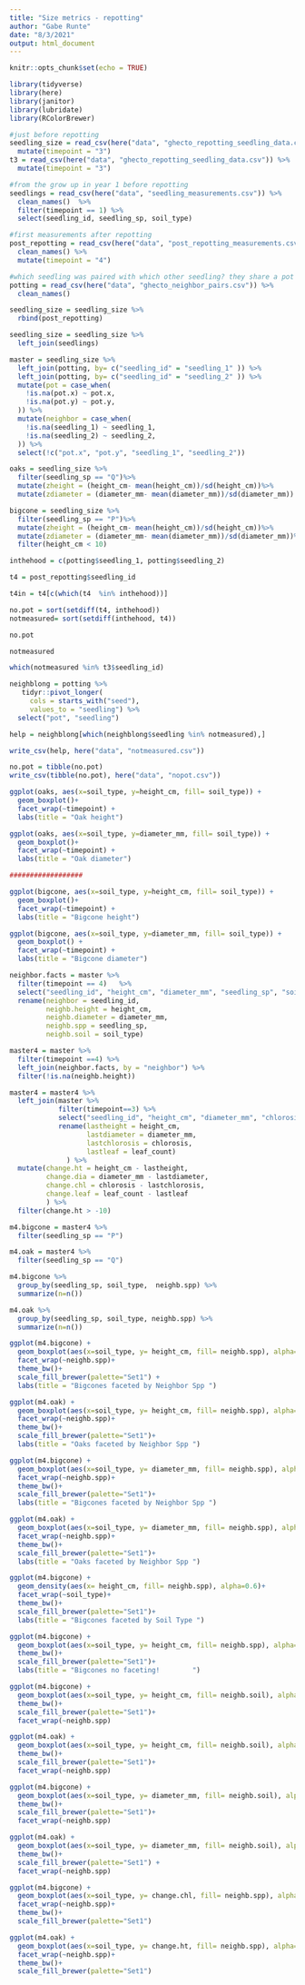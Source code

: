 ```yaml
---
title: "Size metrics - repotting"
author: "Gabe Runte"
date: "8/3/2021"
output: html_document
---
```


```r
knitr::opts_chunk$set(echo = TRUE)

library(tidyverse)
library(here)
library(janitor)
library(lubridate)
library(RColorBrewer)
```


```r
#just before repotting
seedling_size = read_csv(here("data", "ghecto_repotting_seedling_data.csv")) %>% 
  mutate(timepoint = "3")
t3 = read_csv(here("data", "ghecto_repotting_seedling_data.csv")) %>% 
  mutate(timepoint = "3")

#from the grow up in year 1 before repotting
seedlings = read_csv(here("data", "seedling_measurements.csv")) %>%
  clean_names()  %>% 
  filter(timepoint == 1) %>% 
  select(seedling_id, seedling_sp, soil_type)

#first measurements after repotting
post_repotting = read_csv(here("data", "post_repotting_measurements.csv")) %>%
  clean_names() %>% 
  mutate(timepoint = "4")

#which seedling was paired with which other seedling? they share a pot number 
potting = read_csv(here("data", "ghecto_neighbor_pairs.csv")) %>%
  clean_names()

seedling_size = seedling_size %>% 
  rbind(post_repotting)

seedling_size = seedling_size %>% 
  left_join(seedlings) 

master = seedling_size %>% 
  left_join(potting, by= c("seedling_id" = "seedling_1" )) %>% 
  left_join(potting, by= c("seedling_id" = "seedling_2" )) %>% 
  mutate(pot = case_when(
    !is.na(pot.x) ~ pot.x, 
    !is.na(pot.y) ~ pot.y, 
  )) %>% 
  mutate(neighbor = case_when(
    !is.na(seedling_1) ~ seedling_1, 
    !is.na(seedling_2) ~ seedling_2, 
  )) %>% 
  select(!c("pot.x", "pot.y", "seedling_1", "seedling_2"))

oaks = seedling_size %>% 
  filter(seedling_sp == "Q")%>% 
  mutate(zheight = (height_cm- mean(height_cm))/sd(height_cm))%>% 
  mutate(zdiameter = (diameter_mm- mean(diameter_mm))/sd(diameter_mm))

bigcone = seedling_size %>% 
  filter(seedling_sp == "P")%>% 
  mutate(zheight = (height_cm- mean(height_cm))/sd(height_cm))%>% 
  mutate(zdiameter = (diameter_mm- mean(diameter_mm))/sd(diameter_mm))%>% 
  filter(height_cm < 10)
```

```r
inthehood = c(potting$seedling_1, potting$seedling_2)

t4 = post_repotting$seedling_id

t4in = t4[c(which(t4  %in% inthehood))]

no.pot = sort(setdiff(t4, inthehood))
notmeasured= sort(setdiff(inthehood, t4))

no.pot

notmeasured

which(notmeasured %in% t3$seedling_id)

neighblong = potting %>% 
   tidyr::pivot_longer(
     cols = starts_with("seed"), 
     values_to = "seedling") %>% 
  select("pot", "seedling")

help = neighblong[which(neighblong$seedling %in% notmeasured),]

write_csv(help, here("data", "notmeasured.csv"))

no.pot = tibble(no.pot)
write_csv(tibble(no.pot), here("data", "nopot.csv"))
```

```r




ggplot(oaks, aes(x=soil_type, y=height_cm, fill= soil_type)) +
  geom_boxplot()+
  facet_wrap(~timepoint) +
  labs(title = "Oak height")

ggplot(oaks, aes(x=soil_type, y=diameter_mm, fill= soil_type)) +
  geom_boxplot()+
  facet_wrap(~timepoint) +
  labs(title = "Oak diameter")

##################

ggplot(bigcone, aes(x=soil_type, y=height_cm, fill= soil_type)) +
  geom_boxplot()+
  facet_wrap(~timepoint) +
  labs(title = "Bigcone height")

ggplot(bigcone, aes(x=soil_type, y=diameter_mm, fill= soil_type)) +
  geom_boxplot() +
  facet_wrap(~timepoint) +
  labs(title = "Bigcone diameter")


```

```r
neighbor.facts = master %>% 
  filter(timepoint == 4)   %>% 
  select("seedling_id", "height_cm", "diameter_mm", "seedling_sp", "soil_type") %>% 
  rename(neighbor = seedling_id, 
         neighb.height = height_cm, 
         neighb.diameter = diameter_mm, 
         neighb.spp = seedling_sp, 
         neighb.soil = soil_type)

master4 = master %>% 
  filter(timepoint ==4) %>% 
  left_join(neighbor.facts, by = "neighbor") %>% 
  filter(!is.na(neighb.height))

master4 = master4 %>% 
  left_join(master %>% 
            filter(timepoint==3) %>% 
            select("seedling_id", "height_cm", "diameter_mm", "chlorosis", "leaf_count") %>% 
            rename(lastheight = height_cm, 
                   lastdiameter = diameter_mm, 
                   lastchlorosis = chlorosis, 
                   lastleaf = leaf_count)
              ) %>% 
  mutate(change.ht = height_cm - lastheight, 
         change.dia = diameter_mm - lastdiameter,
         change.chl = chlorosis - lastchlorosis,
         change.leaf = leaf_count - lastleaf
         ) %>% 
  filter(change.ht > -10)
```


```r
m4.bigcone = master4 %>% 
  filter(seedling_sp == "P")

m4.oak = master4 %>% 
  filter(seedling_sp == "Q")

```


```r
m4.bigcone %>% 
  group_by(seedling_sp, soil_type,  neighb.spp) %>% 
  summarize(n=n())

m4.oak %>% 
  group_by(seedling_sp, soil_type, neighb.spp) %>% 
  summarize(n=n())
```

```r
ggplot(m4.bigcone) +
  geom_boxplot(aes(x=soil_type, y= height_cm, fill= neighb.spp), alpha=0.6)+
  facet_wrap(~neighb.spp)+
  theme_bw()+
  scale_fill_brewer(palette="Set1") +
  labs(title = "Bigcones faceted by Neighbor Spp ")

ggplot(m4.oak) +
  geom_boxplot(aes(x=soil_type, y= height_cm, fill= neighb.spp), alpha=0.6)+
  facet_wrap(~neighb.spp)+
  theme_bw()+
  scale_fill_brewer(palette="Set1")+
  labs(title = "Oaks faceted by Neighbor Spp ")

ggplot(m4.bigcone) +
  geom_boxplot(aes(x=soil_type, y= diameter_mm, fill= neighb.spp), alpha=0.6)+
  facet_wrap(~neighb.spp)+
  theme_bw()+
  scale_fill_brewer(palette="Set1")+
  labs(title = "Bigcones faceted by Neighbor Spp ")

ggplot(m4.oak) +
  geom_boxplot(aes(x=soil_type, y= diameter_mm, fill= neighb.spp), alpha=0.6) +
  facet_wrap(~neighb.spp)+
  theme_bw()+
  scale_fill_brewer(palette="Set1")+
  labs(title = "Oaks faceted by Neighbor Spp ")

ggplot(m4.bigcone) +
  geom_density(aes(x= height_cm, fill= neighb.spp), alpha=0.6)+
  facet_wrap(~soil_type)+
  theme_bw()+
  scale_fill_brewer(palette="Set1")+
  labs(title = "Bigcones faceted by Soil Type ")

ggplot(m4.bigcone) +
  geom_boxplot(aes(x=soil_type, y= height_cm, fill= neighb.spp), alpha=0.6)+
  theme_bw()+
  scale_fill_brewer(palette="Set1")+
  labs(title = "Bigcones no faceting!        ")

```


```r
ggplot(m4.bigcone) +
  geom_boxplot(aes(x=soil_type, y= height_cm, fill= neighb.soil), alpha=0.6)+
  theme_bw()+
  scale_fill_brewer(palette="Set1")+
  facet_wrap(~neighb.spp)

ggplot(m4.oak) +
  geom_boxplot(aes(x=soil_type, y= height_cm, fill= neighb.soil), alpha=0.6)+
  theme_bw()+
  scale_fill_brewer(palette="Set1")+
  facet_wrap(~neighb.spp)

ggplot(m4.bigcone) +
  geom_boxplot(aes(x=soil_type, y= diameter_mm, fill= neighb.soil), alpha=0.6)+
  theme_bw()+
  scale_fill_brewer(palette="Set1")+
  facet_wrap(~neighb.spp)

ggplot(m4.oak) +
  geom_boxplot(aes(x=soil_type, y= diameter_mm, fill= neighb.soil), alpha=0.6)+
  theme_bw()+
  scale_fill_brewer(palette="Set1") +
  facet_wrap(~neighb.spp)
```

```r
ggplot(m4.bigcone) +
  geom_boxplot(aes(x=soil_type, y= change.chl, fill= neighb.spp), alpha=0.6)+
  facet_wrap(~neighb.spp)+
  theme_bw()+
  scale_fill_brewer(palette="Set1")

ggplot(m4.oak) +
  geom_boxplot(aes(x=soil_type, y= change.ht, fill= neighb.spp), alpha=0.6)+
  facet_wrap(~neighb.spp)+
  theme_bw()+
  scale_fill_brewer(palette="Set1")
```

